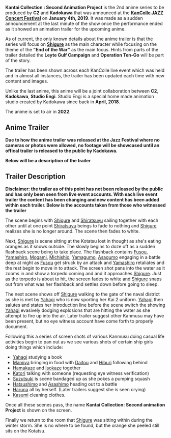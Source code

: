 '''Kantai Collection : Second Animation Project''' is the 2nd anime series to be produced by '''C2''' and '''Kadokawa''' that was announced at the '''[[KanColle JAZZ Concert Festival]]''' on '''January 4th, 2019'''. It was made as a sudden announcement at the last minute of the show once the performance ended as it showed an animation trailer for the upcoming anime. 

As of current, the only known details about the anime trailer is that the series will focus on '''[[Shigure]]''' as the main character while focusing on the theme of the '''"End of the War"''' as the main focus. Hints from parts of the trailer detailed the '''Leyte Gulf Campaign''' and '''Operation Ten-Go''' will be  part of the story. 

The trailer has been shown across each KanColle live event which was held and in almost all instances, the trailer has been updated each time with new content and images.

Unlike the last anime, this anime will be a joint collaboration between '''C2''', '''Kadokawa''', '''Studio Engi'''. Studio Engi is a special home made animation studio created by Kadokawa since back in '''April, 2018'''. 

The anime is set to air in '''2022'''.

==Anime Trailer==

'''Due to how the anime trailer was released at the Jazz Festival where no cameras or photos were allowed, no footage will be showcased until an offical trailer is released to the public by Kadokawa.'''

'''Below will be a description of the trailer'''

==Trailer Description==

'''Disclaimer: the trailer as of this point has not been released by the public and has only been seen from live event accounts. With each live event trailer the content has been changing and new content has been added within each trailer. Below is the accounts taken from those who witnessed the trailer'''

The scene begins with [[Shigure]] and [[Shiratsuyu]] sailing together with each other until at one point [[Shiratsuyu]] beings to fade to nothing and [[Shigure]] realizes she is no longer around. The scene then fades to white.

Next, [[Shigure]] is scene sitting at the Kotatsu lost in thought as she's eating oranges as it snows outside. The slowly begins to doze off as a sudden flashback scene being to take place. The flashback contains [[Fusou]], [[Yamashiro]], [[Mogami]], [[Michishio]], [[Yamagumo]], [[Asagumo]] engaging in a battle deep at night as [[Fusou]] get struck by an attack and [[Yamashiro]] retaliates and the rest begin to move in to attack. The screen shot pans into the water as it zooms in and show a torpedo coming and and it approaches [[Shigure]]. Just as the torpedo is about to hit, the screen fades to white and [[Shigure]] snaps out from what was her flashback and settles down before going to sleep.

The next scene shows off [[Shigure]] walking to the gate of the naval district as she is met by [[Yahagi]] who is now sporting her Kai 2 uniform. [[Yahagi]] then salutes and states her introduction line before the scene switch the showing [[Yahagi]] evasively dodging explosions that are hitting the water as she attempt to fire up into the air. Later trailer suggest other Kanmusu may have been present, but no eye witness account have come forth to properly document.

Following this a series of screen shots of various Kanmusu doing casual life activities begin to pan out as we see various shots of certain ship girls doing things which include:

* [[Yahagi]] studying a book
* [[Mamiya]] bringing in food with [[Daitou]] and [[Hiburi]] following behind
* [[Hamakaze]] and [[Isokaze]] together
* [[Katori]] talking with someone (requesting eye witness verification)
* [[Suzutsuki]] is scene bandaged up as she pokes a pumping squash
* [[Hatsushimo]] and [[Asashimo]] heading out to a battle
* [[Haruna]] all by herself. (Later trailers suggest she is seen crying)
* [[Kasumi]] cleaning clothes.

Once all these scenes pass, the name '''Kantai Collection: Second animation Project''' is shown on the screen.

Finally we return to the room that [[Shigure]] was sitting within during the winter storm. She is no where to be found, but the orange she peeled still sits on the Kotatsu.